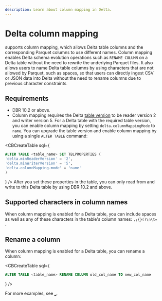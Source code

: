 ```yaml
---
description: Learn about column mapping in Delta.
---
```



# Delta column mapping

<DeltaLake /> supports column mapping, which allows Delta table columns and the
corresponding Parquet columns to use different names. Column mapping enables
Delta schema evolution operations such as `RENAME COLUMN` on a Delta table
without the need to rewrite the underlying Parquet files. It also allows users
to name Delta table columns by using characters that are not allowed by Parquet,
such as spaces, so that users can directly ingest CSV or JSON data into Delta
without the need to rename columns due to previous character constraints.

## Requirements

- DBR 10.2 or above.
- Column mapping requires the Delta [table version](versioning.md) to be reader
  version 2 and writer version 5. For a Delta table with the required table
  version, you can enable column mapping by setting `delta.columnMappingMode` to
  `name`. You can upgrade the table version and enable column mapping by using a
  single `ALTER TABLE` command:

<CBCreateTable
      sql={
    <div>

```sql
ALTER TABLE <table_name> SET TBLPROPERTIES (
'delta.minReaderVersion' = '2',
'delta.minWriterVersion' = '5',
'delta.columnMapping.mode' = 'name'
)
```

</div>
      }
    />

<Info title="Note" level="info">
  After you set these properties in the table, you can only read from and write
  to this Delta table by using DBR 10.2 and above.
</Info>

## Supported characters in column names

When column mapping is enabled for a Delta table, you can include spaces as well
as any of these characters in the table's column names: `,;{}()\n\t=` .

## Rename a column

When column mapping is enabled for a Delta table, you can rename a column:

<CBCreateTable
      sql={
    <div>

```sql
ALTER TABLE <table_name> RENAME COLUMN old_col_name TO new_col_name
```

</div>
      }
    />

For more examples, see [\_](/delta/delta-batch.md#rename-columns).
